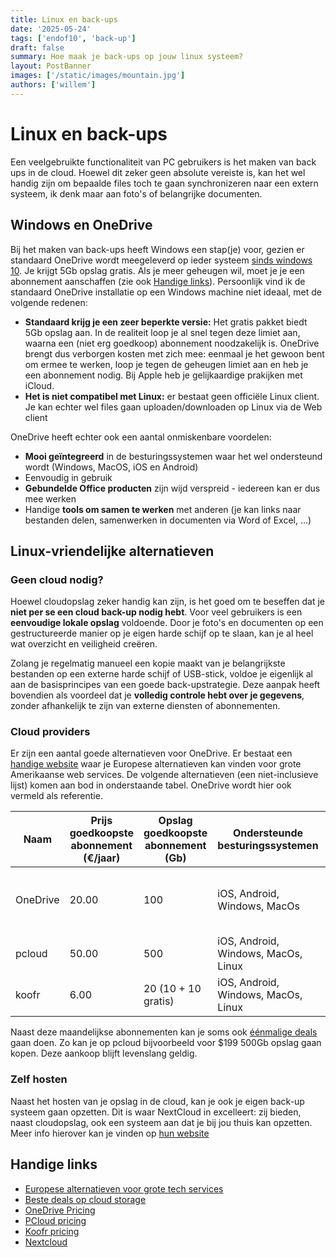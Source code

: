 ```yaml
---
title: Linux en back-ups
date: '2025-05-24'
tags: ['endof10', 'back-up']
draft: false
summary: Hoe maak je back-ups op jouw linux systeem?
layout: PostBanner
images: ['/static/images/mountain.jpg']
authors: ['willem']
---
```


# Linux en back-ups

Een veelgebruikte functionaliteit van PC gebruikers is het maken van back ups in de cloud. Hoewel dit zeker geen absolute vereiste is, kan het wel handig zijn om bepaalde files toch te gaan synchronizeren naar een extern systeem, ik denk maar aan foto's of belangrijke documenten.

## Windows en OneDrive

Bij het maken van back-ups heeft Windows een stap(je) voor, gezien er standaard OneDrive wordt meegeleverd op ieder systeem [sinds windows 10](https://support.microsoft.com/en-us/office/onedrive-desktop-app-for-earlier-versions-of-windows-850703dd-ea56-4c7a-bff5-6c2e4da227cf). Je krijgt 5Gb opslag gratis. Als je meer geheugen wil, moet je je een abonnement aanschaffen (zie ook [Handige links](#handige-links)).
Persoonlijk vind ik de standaard OneDrive installatie op een Windows machine niet ideaal, met de volgende redenen:

- **Standaard krijg je een zeer beperkte versie:** Het gratis pakket biedt 5Gb opslag aan. In de realiteit loop je al snel tegen deze limiet aan, waarna een (niet erg goedkoop) abonnement noodzakelijk is. OneDrive brengt dus verborgen kosten met zich mee: eenmaal je het gewoon bent om ermee te werken, loop je tegen de geheugen limiet aan en heb je een abonnement nodig. Bij Apple heb je gelijkaardige prakijken met iCloud.
- **Het is niet compatibel met Linux:** er bestaat geen officiële Linux client. Je kan echter wel files gaan uploaden/downloaden op Linux via de Web client

OneDrive heeft echter ook een aantal onmiskenbare voordelen:

- **Mooi geïntegreerd** in de besturingssystemen waar het wel ondersteund wordt (Windows, MacOS, iOS en Android)
- Eenvoudig in gebruik
- **Gebundelde Office producten** zijn wijd verspreid - iedereen kan er dus mee werken
- Handige **tools om samen te werken** met anderen (je kan links naar bestanden delen, samenwerken in documenten via Word of Excel, ...)

## Linux-vriendelijke alternatieven

### Geen cloud nodig?

Hoewel cloudopslag zeker handig kan zijn, is het goed om te beseffen dat je **niet per se een cloud back-up nodig hebt**. Voor veel gebruikers is een **eenvoudige lokale opslag** voldoende. Door je foto's en documenten op een gestructureerde manier op je eigen harde schijf op te slaan, kan je al heel wat overzicht en veiligheid creëren.

Zolang je regelmatig manueel een kopie maakt van je belangrijkste bestanden op een externe harde schijf of USB-stick, voldoe je eigenlijk al aan de basisprincipes van een goede back-upstrategie. Deze aanpak heeft bovendien als voordeel dat je **volledig controle hebt over je gegevens**, zonder afhankelijk te zijn van externe diensten of abonnementen.

### Cloud providers

Er zijn een aantal goede alternatieven voor OneDrive. Er bestaat een [handige website](https://switch-to.eu/nl) waar je Europese alternatieven kan vinden voor grote Amerikaanse web services. De volgende alternatieven (een niet-inclusieve lijst) komen aan bod in onderstaande tabel. OneDrive wordt hier ook vermeld als referentie.

| Naam     | Prijs goedkoopste abonnement (€/jaar) | Opslag goedkoopste abonnement (Gb) | Ondersteunde besturingssystemen     | Opmerkingen                                                      |
| -------- | ------------------------------------- | ---------------------------------- | ----------------------------------- | ---------------------------------------------------------------- |
| OneDrive | 20.00                                 | 100                                | iOS, Android, Windows, MacOs        | Abonement is gebundeld met web versie van Office tekstverwerkers |
| pcloud   | 50.00                                 | 500                                | iOS, Android, Windows, MacOs, Linux |                                                                  |
| koofr    | 6.00                                  | 20 (10 + 10 gratis)                | iOS, Android, Windows, MacOs, Linux |                                                                  |

Naast deze maandelijkse abonnementen kan je soms ook [éénmalige deals](https://bestcloudreview.com/) gaan doen. Zo kan je op pcloud bijvoorbeeld voor $199 500Gb opslag gaan kopen. Deze aankoop blijft levenslang geldig.

### Zelf hosten

Naast het hosten van je opslag in de cloud, kan je ook je eigen back-up systeem gaan opzetten. Dit is waar NextCloud in excelleert: zij bieden, naast cloudopslag, ook een systeem aan dat je bij jou thuis kan opzetten. Meer info hierover kan je vinden op [hun website](https://nextcloud.com/athome/)

## Handige links

- [Europese alternatieven voor grote tech services](https://switch-to.eu/en/about)
- [Beste deals op cloud storage](https://bestcloudreview.com/)
- [OneDrive Pricing](https://www.microsoft.com/nl-be/microsoft-365/onedrive/compare-onedrive-plans)
- [PCloud pricing](https://www.pcloud.com/cloud-storage-pricing-plans.html?period=year)
- [Koofr pricing](https://koofr.eu/pricing/)
- [Nextcloud](https://nextcloud.com/athome/)
